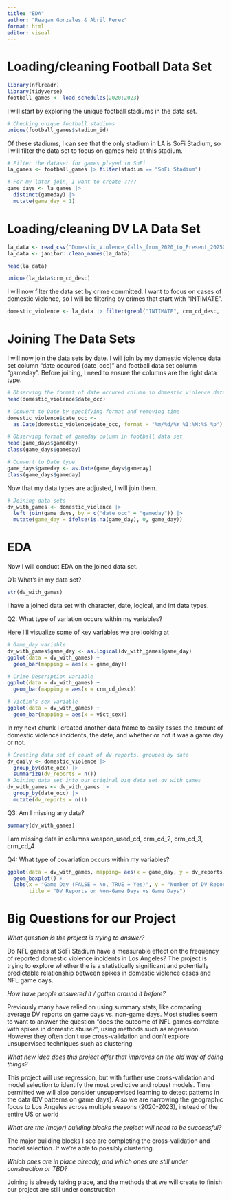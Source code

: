 ```yaml
---
title: "EDA"
author: "Reagan Gonzales & Abril Perez"
format: html
editor: visual
---
```


# Loading/cleaning Football Data Set

```r
library(nflreadr)
library(tidyverse)
football_games <- load_schedules(2020:2023)
```

I will start by exploring the unique football stadiums in the data set.

```r
# Checking unique football stadiums
unique(football_games$stadium_id)
```

Of these stadiums, I can see that the only stadium in LA is SoFi Stadium, so I will filter the data set to focus on games held at this stadium.

```r
# Filter the dataset for games played in SoFi
la_games <- football_games |> filter(stadium == "SoFi Stadium")
```

```r
# For my later join, I want to create ????
game_days <- la_games |>
  distinct(gameday) |>
  mutate(game_day = 1)
```

# Loading/cleaning DV LA Data Set

```r
la_data <- read_csv("Domestic_Violence_Calls_from_2020_to_Present_20250415.csv")
la_data <- janitor::clean_names(la_data)
```

```r
head(la_data)
```

```r
unique(la_data$crm_cd_desc)
```

I will now filter the data set by crime committed. I want to focus on cases of domestic violence, so I will be filtering by crimes that start with "INTIMATE".

```r
domestic_violence <- la_data |> filter(grepl("INTIMATE", crm_cd_desc, ignore.case = TRUE))
```

# Joining The Data Sets

I will now join the data sets by date. I will join by my domestic violence data set column "date occured (date_occ)" and football data set column "gameday". Before joining, I need to ensure the columns are the right data type.

```r
# Observing the format of date occured column in domestic violence data set
head(domestic_violence$date_occ)
```

```r
# Convert to Date by specifying format and removing time
domestic_violence$date_occ <- 
  as.Date(domestic_violence$date_occ, format = "%m/%d/%Y %I:%M:%S %p")
```

```r
# Observing format of gameday column in football data set
head(game_days$gameday)
class(game_days$gameday)
```

```r
# Convert to Date type
game_days$gameday <- as.Date(game_days$gameday)
class(game_days$gameday)
```

Now that my data types are adjusted, I will join them.

```r
# Joining data sets
dv_with_games <- domestic_violence |>
  left_join(game_days, by = c("date_occ" = "gameday")) |>
  mutate(game_day = ifelse(is.na(game_day), 0, game_day))
```

# EDA

Now I will conduct EDA on the joined data set.

Q1: What's in my data set?

```r
str(dv_with_games)
```

I have a joined data set with character, date, logical, and int data types.

Q2: What type of variation occurs within my variables?

Here I'll visualize some of key variables we are looking at

```r
# Game_day variable
dv_with_games$game_day <- as.logical(dv_with_games$game_day)
ggplot(data = dv_with_games) +
  geom_bar(mapping = aes(x = game_day))
```

```r
# Crime Description variable
ggplot(data = dv_with_games) +
  geom_bar(mapping = aes(x = crm_cd_desc))
```

```r
# Victim's sex variable
ggplot(data = dv_with_games) +
  geom_bar(mapping = aes(x = vict_sex))
```

In my next chunk I created another data frame to easily asses the amount of domestic violence incidents, the date, and whether or not it was a game day or not.

```r
# Creating data set of count of dv reports, grouped by date
dv_daily <- domestic_violence |>
  group_by(date_occ) |>
  summarize(dv_reports = n())
# Joining data set into our original big data set dv_with_games
dv_with_games <- dv_with_games |>
  group_by(date_occ) |>
  mutate(dv_reports = n())
```

Q3: Am I missing any data?

```r
summary(dv_with_games)
```

I am missing data in columns weapon_used_cd, crm_cd_2, crm_cd_3, crm_cd_4

Q4: What type of covariation occurs within my variables?

```r
ggplot(data = dv_with_games, mapping= aes(x = game_day, y = dv_reports)) +
  geom_boxplot() +
  labs(x = "Game Day (FALSE = No, TRUE = Yes)", y = "Number of DV Reports", 
       title = "DV Reports on Non-Game Days vs Game Days")
```

# Big Questions for our Project

*What question is the project is trying to answer?*

Do NFL games at SoFi Stadium have a measurable effect on the frequency of reported domestic violence incidents in Los Angeles? The project is trying to explore whether the is a statistically significant and potentially predictable relationship between spikes in domestic violence cases and NFL game days.

*How have people answered it / gotten around it before?*

Previously many have relied on using summary stats, like comparing average DV reports on game days vs. non-game days. Most studies seem to want to answer the question "does the outcome of NFL games correlate with spikes in domestic abuse?", using methods such as regression. However they often don't use cross-validation and don't explore unsupervised techniques such as clustering

*What new idea does this project offer that improves on the old way of doing things?*

This project will use regression, but with further use cross-validation and model selection to identify the most predictive and robust models. Time permitted we will also consider unsupervised learning to detect patterns in the data (DV patterns on game days). Also we are narrowing the geographic focus to Los Angeles across multiple seasons (2020-2023), instead of the entire US or world

*What are the (major) building blocks the project will need to be successful?*

The major building blocks I see are completing the cross-validation and model selection. If we're able to possibly clustering.

*Which ones are in place already, and which ones are still under construction or TBD?*

Joining is already taking place, and the methods that we will create to finish our project are still under construction
